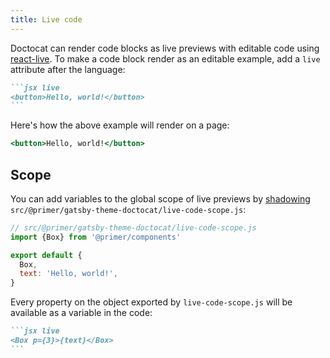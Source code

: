 ```yaml
---
title: Live code
---
```


Doctocat can render code blocks as live previews with editable code using [react-live](https://github.com/FormidableLabs/react-live). To make a code block render as an editable example, add a `live` attribute after the language:

````markdown
```jsx live
<button>Hello, world!</button>
```
````

Here's how the above example will render on a page:

```jsx live
<button>Hello, world!</button>
```

## Scope

You can add variables to the global scope of live previews by [shadowing](https://www.gatsbyjs.org/blog/2019-04-29-component-shadowing/) `src/@primer/gatsby-theme-doctocat/live-code-scope.js`:

```js
// src/@primer/gatsby-theme-doctocat/live-code-scope.js
import {Box} from '@primer/components'

export default {
  Box,
  text: 'Hello, world!',
}
```

Every property on the object exported by `live-code-scope.js` will be available as a variable in the code:

````markdown
```jsx live
<Box p={3}>{text}</Box>
```
````
